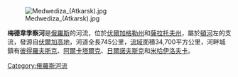 [[Image:Medwediza_(Atkarsk).jpg|right]]

'''梅德韋季察河'''是[[俄羅斯|俄羅斯]]的河流，位於[[伏爾加格勒州|伏爾加格勒州]]和[[薩拉托夫州|薩拉托夫州]]，屬於[[頓河|頓河]]左的支流，發源自[[伏爾加高地|伏爾加高地]]，河道全長745公里，[[流域|流域]]面積34,700平方公里，河畔城鎮有[[彼得羅夫斯克_(薩拉托夫州)|彼得羅夫斯克]]、[[阿爾卡塔爾克|阿爾卡塔爾克]]、[[日爾諾夫斯克|日爾諾夫斯克]]和[[米哈伊洛夫卡|米哈伊洛夫卡]]。

[[Category:俄羅斯河流|Category:俄羅斯河流]]
